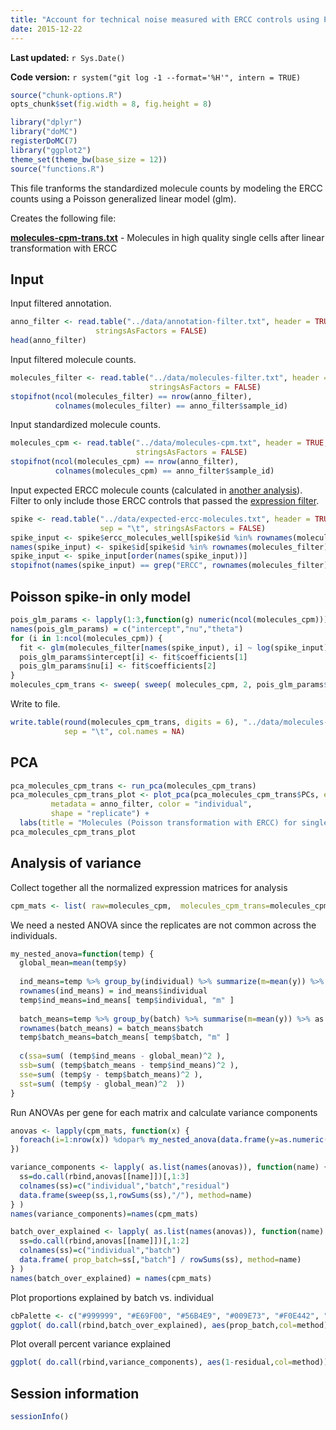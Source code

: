 ```yaml
---
title: "Account for technical noise measured with ERCC controls using Poisson GLM transformation"
date: 2015-12-22
---
```

  
**Last updated:** `r Sys.Date()`

**Code version:** `r system("git log -1 --format='%H'", intern = TRUE)`

```r
source("chunk-options.R")
opts_chunk$set(fig.width = 8, fig.height = 8)
```

```r
library("dplyr")
library("doMC")
registerDoMC(7)
library("ggplot2")
theme_set(theme_bw(base_size = 12))
source("functions.R")
```

This file tranforms the standardized molecule counts by modeling the ERCC counts using a Poisson generalized linear model (glm).

Creates the following file:

**[molecules-cpm-trans.txt][]** - Molecules in high quality single cells after linear transformation with ERCC

[molecules-cpm-trans.txt]: https://github.com/jdblischak/singleCellSeq/blob/master/data/molecules-cpm-trans.txt

## Input

Input filtered annotation.

```r
anno_filter <- read.table("../data/annotation-filter.txt", header = TRUE,
                   stringsAsFactors = FALSE)
head(anno_filter)
```

Input filtered molecule counts.

```r
molecules_filter <- read.table("../data/molecules-filter.txt", header = TRUE,
                               stringsAsFactors = FALSE)
stopifnot(ncol(molecules_filter) == nrow(anno_filter),
          colnames(molecules_filter) == anno_filter$sample_id)
```

Input standardized molecule counts.

```r
molecules_cpm <- read.table("../data/molecules-cpm.txt", header = TRUE,
                            stringsAsFactors = FALSE)
stopifnot(ncol(molecules_cpm) == nrow(anno_filter),
          colnames(molecules_cpm) == anno_filter$sample_id)
```

Input expected ERCC molecule counts (calculated in [another analysis](capture-efficiency.html)).
Filter to only include those ERCC controls that passed the [expression filter](filter.html).

```r
spike <- read.table("../data/expected-ercc-molecules.txt", header = TRUE,
                    sep = "\t", stringsAsFactors = FALSE)
spike_input <- spike$ercc_molecules_well[spike$id %in% rownames(molecules_filter)]
names(spike_input) <- spike$id[spike$id %in% rownames(molecules_filter)]
spike_input <- spike_input[order(names(spike_input))]
stopifnot(names(spike_input) == grep("ERCC", rownames(molecules_filter), value = TRUE))
```

## Poisson spike-in only model

```r
pois_glm_params <- lapply(1:3,function(g) numeric(ncol(molecules_cpm)))
names(pois_glm_params) = c("intercept","nu","theta")
for (i in 1:ncol(molecules_cpm)) {
  fit <- glm(molecules_filter[names(spike_input), i] ~ log(spike_input), family="poisson")
  pois_glm_params$intercept[i] <- fit$coefficients[1]
  pois_glm_params$nu[i] <- fit$coefficients[2]
}
molecules_cpm_trans <- sweep( sweep( molecules_cpm, 2, pois_glm_params$intercept, "-"), 2, pois_glm_params$nu, "/" )
```

Write to file.

```r
write.table(round(molecules_cpm_trans, digits = 6), "../data/molecules-cpm-trans.txt", quote = FALSE,
            sep = "\t", col.names = NA)
```

## PCA

```r
pca_molecules_cpm_trans <- run_pca(molecules_cpm_trans)
pca_molecules_cpm_trans_plot <- plot_pca(pca_molecules_cpm_trans$PCs, explained = pca_molecules_cpm_trans$explained,
         metadata = anno_filter, color = "individual",
         shape = "replicate") +
  labs(title = "Molecules (Poisson transformation with ERCC) for single cells")
pca_molecules_cpm_trans_plot
```

## Analysis of variance

Collect together all the normalized expression matrices for analysis

```r
cpm_mats <- list( raw=molecules_cpm,  molecules_cpm_trans=molecules_cpm_trans )
```

We need a nested ANOVA since the replicates are not common across the individuals. 

```r
my_nested_anova=function(temp) {
  global_mean=mean(temp$y)
  
  ind_means=temp %>% group_by(individual) %>% summarize(m=mean(y)) %>% as.data.frame
  rownames(ind_means) = ind_means$individual
  temp$ind_means=ind_means[ temp$individual, "m" ]
  
  batch_means=temp %>% group_by(batch) %>% summarise(m=mean(y)) %>% as.data.frame
  rownames(batch_means) = batch_means$batch 
  temp$batch_means=batch_means[ temp$batch, "m" ]
  
  c(ssa=sum( (temp$ind_means - global_mean)^2 ),
  ssb=sum( (temp$batch_means - temp$ind_means)^2 ),
  sse=sum( (temp$y - temp$batch_means)^2 ),
  sst=sum( (temp$y - global_mean)^2  ))
}
```

Run ANOVAs per gene for each matrix and calculate variance components

```r
anovas <- lapply(cpm_mats, function(x) {
  foreach(i=1:nrow(x)) %dopar% my_nested_anova(data.frame(y=as.numeric(x[i,]), batch=anno_filter$batch, individual=anno_filter$individual))
})

variance_components <- lapply( as.list(names(anovas)), function(name) {
  ss=do.call(rbind,anovas[[name]])[,1:3]
  colnames(ss)=c("individual","batch","residual")
  data.frame(sweep(ss,1,rowSums(ss),"/"), method=name)
} )
names(variance_components)=names(cpm_mats)

batch_over_explained <- lapply( as.list(names(anovas)), function(name) {
  ss=do.call(rbind,anovas[[name]])[,1:2]
  colnames(ss)=c("individual","batch")
  data.frame( prop_batch=ss[,"batch"] / rowSums(ss), method=name)
} )
names(batch_over_explained) = names(cpm_mats)
```

Plot proportions explained by batch vs. individual
```r
cbPalette <- c("#999999", "#E69F00", "#56B4E9", "#009E73", "#F0E442", "#0072B2", "#D55E00", "#CC79A7")
ggplot( do.call(rbind,batch_over_explained), aes(prop_batch,col=method)) + geom_density(alpha=0.2, position="identity") + xlab("variance_batch / (variance_batch + variance_individual)") + theme(legend.position=c(.8,.8)) + scale_colour_manual(values=cbPalette)+ scale_fill_manual(values=cbPalette)
```

Plot overall percent variance explained
```r
ggplot( do.call(rbind,variance_components), aes(1-residual,col=method)) + geom_density() + xlab("proportion variance explained") + xlim(0,.5)+ scale_colour_manual(values=cbPalette) + theme(legend.position=c(.8,.8))
```

## Session information

```r
sessionInfo()
```
